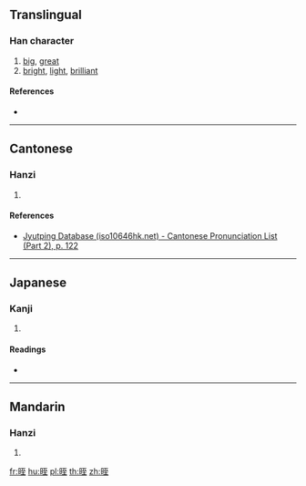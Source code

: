 ==Translingual==

===Han character===
{{Han char|rn=72|rad=日|as=06|sn=10|four=61014|canj=AMIG|ids=⿰日至}}

# [[big]], [[great]]
# [[bright]], [[light]], [[brilliant]]

====References====
* {{Han ref|kx=0495.010|dkj=13900|dj=0860.090|hdz=21507.020|uh=664A|ud=26186|bh=D1D3|bd=53715}}

----

==Cantonese==

===Hanzi===
{{yue-hanzi|jyut=[[zat1]]|y=jat1}}

# {{defn|lang=yue|sort=日06}}

====References====
* [http://www.iso10646hk.net/jp/document/download.jsp Jyutping Database (iso10646hk.net) - Cantonese Pronunciation List (Part 2), p. 122]

----

==Japanese==

===Kanji===
{{ja-kanji|grade=|rs=日06}}

# {{defn|lang=ja|sort=日06}}

====Readings====
* {{ja-readings|on=[[しつ]] (shitsu), [[しち]] (shichi)|kun=[[おおきい]] (ookii)}}

----

==Mandarin==

===Hanzi===
{{cmn-hanzi|pin=[[zhì]] ([[zhi4]])|wg=chih<sup>4</sup>}}
# {{defn|lang=cmn|sort=日06}}

[[fr:晊]]
[[hu:晊]]
[[pl:晊]]
[[th:晊]]
[[zh:晊]]